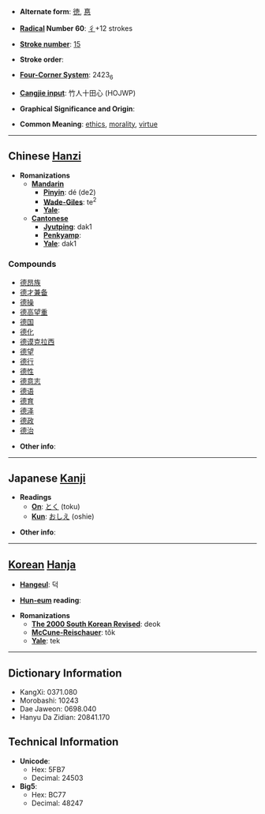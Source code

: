 * '''Alternate form''': [[徳]], [[惪]]

* '''[[Wiktionary:Chinese radical index| Radical]] Number 60''': [[Wiktionary:Chinese radical index 彳|彳]]+12 strokes

* '''[[Wiktionary:Chinese total strokes index|Stroke number]]''': [[Wiktionary:Chinese total strokes index 15|15]]

* '''Stroke order''': 

* '''[[Wiktionary:Chinese four corner index|Four-Corner System]]''': 2423<sub>6</sub>

* '''[[Wiktionary:Chinese Cangjie index|Cangjie input]]''': 竹人十田心 (HOJWP)

* '''Graphical Significance and Origin''': 

* '''Common Meaning''': [[ethics]], [[morality]], [[virtue]]

----

== Chinese [[Hanzi]] ==

* '''Romanizations'''
** '''[[Mandarin]]'''
*** '''[[Pinyin]]''': dé (de2)
*** '''[[Wade-Giles]]''': te<sup>2</sup>
*** '''[[Yale]]''': 
** '''[[Cantonese]]'''
*** '''[[Jyutping]]''': dak1
*** '''[[Penkyamp]]''': 
*** '''[[Yale]]''': dak1

===Compounds===
*[[德昂族]]
*[[德才兼备]]
*[[德操]]
*[[德高望重]]
*[[德国]]
*[[德化]]
*[[德谟克拉西]]
*[[德望]]
*[[德行]]
*[[德性]]
*[[德意志]]
*[[德语]]
*[[德育]]
*[[德泽]]
*[[德政]]
*[[德治]]

* '''Other info''': 

----

== Japanese [[Kanji]] ==

* '''Readings'''
** '''[[On]]''': [[とく]] (toku)
** '''[[Kun]]''': [[おしえ]] (oshie)

* '''Other info''': 

----

== [[Korean]] [[Hanja]] ==

* '''[[Hangeul]]''': 덕

* '''[[Hun-eum]] reading''': 

* '''Romanizations'''
** '''[[The 2000 South Korean Revised Romanization|The 2000 South Korean Revised]]''': deok
** '''[[McCune-Reischauer]]''': tŏk
** '''[[Yale]]''': tek

----

== Dictionary Information ==

* KangXi: 0371.080
* Morobashi: 10243
* Dae Jaweon: 0698.040
* Hanyu Da Zidian: 20841.170

== Technical Information ==

* '''Unicode''':
** Hex: 5FB7
** Decimal: 24503
* '''Big5''':
** Hex: BC77
** Decimal: 48247